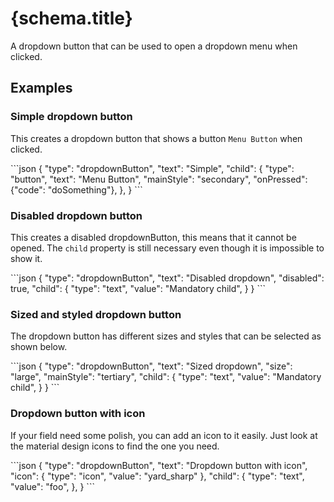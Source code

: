 
# {schema.title}

A dropdown button that can be used to open a dropdown menu when clicked.

## Examples

### Simple dropdown button

This creates a dropdown button that shows a button `Menu Button` when clicked.

<CodeBlock>
```json
{
    "type": "dropdownButton",
    "text": "Simple",
    "child": {
        "type": "button",
        "text": "Menu Button",
        "mainStyle": "secondary",
        "onPressed": {"code": "doSomething"},
    },
}
```
</CodeBlock>

### Disabled dropdown button

This creates a disabled dropdownButton, this means that it cannot be opened. The `child` property is still necessary even though it is impossible to show it.

<CodeBlock>
```json
{
    "type": "dropdownButton",
    "text": "Disabled dropdown",
    "disabled": true,
    "child": {
        "type": "text",
        "value": "Mandatory child",
    }
}
```
</CodeBlock>

### Sized and styled dropdown button

The dropdown button has different sizes and styles that can be selected as shown below.

<CodeBlock>
```json
{
    "type": "dropdownButton",
    "text": "Sized dropdown",
    "size": "large",
    "mainStyle": "tertiary",
    "child": {
        "type": "text",
        "value": "Mandatory child",
    }
}
```
</CodeBlock>

### Dropdown button with icon
If your field need some polish, you can add an icon to it easily. Just look at the material design icons to find the one you need.

<CodeBlock>
```json
{
    "type": "dropdownButton",
    "text": "Dropdown button with icon",
    "icon": {
        "type": "icon",
        "value": "yard_sharp"
    },
    "child": {
        "type": "text",
        "value": "foo",
    },
}
```
</CodeBlock>

<PropertyTable schema={schema}/>
